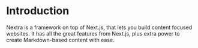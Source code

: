 # Introduction

Nextra is a framework on top of Next.js, that lets you build content focused websites. It has all the great features from Next.js, plus extra power to create Markdown-based content with ease.